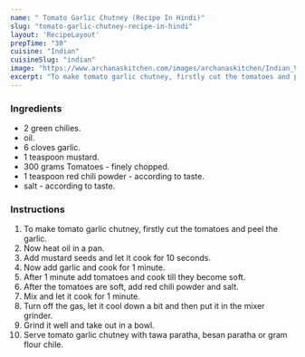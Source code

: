---
name: " Tomato Garlic Chutney (Recipe In Hindi)"
slug: "tomato-garlic-chutney-recipe-in-hindi"
layout: 'RecipeLayout'
prepTime: "30"
cuisine: "Indian"
cuisineSlug: "indian"
image: "https://www.archanaskitchen.com/images/archanaskitchen/Indian_Vegetables_Dry/Tomato_Garlic_Chutney_Recipe-1.jpg"
excerpt: "To make tomato garlic chutney, firstly cut the tomatoes and peel the garlic"
---

### Ingredients

-  2 green chilies.
-  oil.
-  6 cloves garlic.
-  1 teaspoon mustard.
- 300 grams Tomatoes - finely chopped.
-  1 teaspoon red chili powder - according to taste.
-  salt - according to taste.

### Instructions

1. To make tomato garlic chutney, firstly cut the tomatoes and peel the garlic.
1. Now heat oil in a pan.
1. Add mustard seeds and let it cook for 10 seconds.
1. Now add garlic and cook for 1 minute.
1. After 1 minute add tomatoes and cook till they become soft.
1. After the tomatoes are soft, add red chili powder and salt.
1. Mix and let it cook for 1 minute.
1. Turn off the gas, let it cool down a bit and then put it in the mixer grinder.
1. Grind it well and take out in a bowl.
1. Serve tomato garlic chutney with tawa paratha, besan paratha or gram flour chile.
